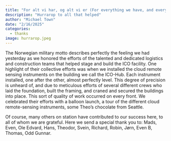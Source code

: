 ```yaml
---
title: "For alt vi har, og alt vi er (For everything we have, and everything we are)"
description: "Hurrarop to all that helped"
author: "Michael Town"
date: "2/16/2025"
categories:
  - thanks
image: hurrarop.jpeg
---
```


The Norwegian military motto describes perfectly the feeling we had yesterday as we honored the efforts of the talented and dedicated logistics and construction teams that helped stage and build the ICO facility. One highlight of their collective efforts was when we installed the cloud remote sensing instruments on the building we call the ICO-Hub. Each instrument installed, one after the other, almost perfectly level. This degree of precision is unheard of, and due to meticulous efforts of several different crews who laid the foundation, built the framing, and craned and secured the buildings into place. This sort of quality of work occurred on every front. We celebrated their efforts with a balloon launch, a tour of the different cloud remote-sensing instruments, some Theo's chocolate from Seattle.

Of course, many others on station have contributed to our success here, to all of whom we are grateful. Here we send a special thank you to: Mads, Even, Ole Edvard, Hans, Theodor, Svein, Richard, Robin, Jørn, Even B, Thomas, Odd Gunnar.
